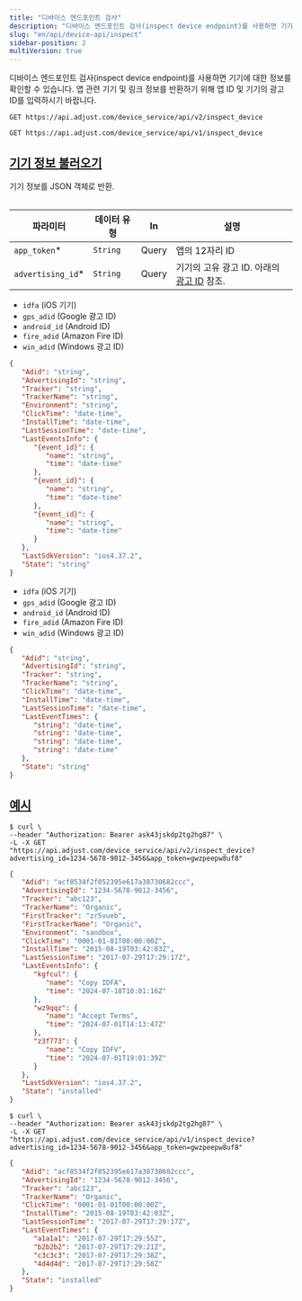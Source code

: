 ```yaml
---
title: "디바이스 엔드포인트 검사"
description: "디바이스 엔드포인트 검사(inspect device endpoint)를 사용하면 기기에 대한 정보를 확인할 수 있습니다. 앱 관련 기기 및 링크 정보를 반환하기 위해 앱 ID 및 기기의 광고 ID를 입력하시기 바랍니다."
slug: "en/api/device-api/inspect"
sidebar-position: 2
multiVersion: true
---
```

디바이스 엔드포인트 검사\(inspect device endpoint\)를 사용하면 기기에 대한 정보를 확인할 수 있습니다. 앱 관련 기기 및 링크 정보를 반환하기 위해 앱 ID 및 기기의 광고 ID를 입력하시기 바랍니다.
<apiversion version="v2"> <codeblock title="엔드포인트" highlight="/inspect_device"> 

```http
GET https://api.adjust.com/device_service/api/v2/inspect_device
```

</CodeBlock> </ApiVersion> <apiversion version="v1"> <codeblock title="엔드포인트" highlight="/inspect_device"> 

```http
GET https://api.adjust.com/device_service/api/v1/inspect_device
```

</CodeBlock> </ApiVersion> 

[기기 정보 불러오기](fetch-device-information)
--------------------------------------

기기 정보를 JSON 객체로 반환.
<table> 

|        파라미터         |  데이터 유형  |  In   |                       설명                        |
|---------------------|----------|-------|-------------------------------------------------|
| `app_token`\*      | `String` | Query | 앱의 12자리 ID                                      |
| `advertising_id`\* | `String` | Query | 기기의 고유 광고 ID. 아래의 [광고 ID](#advertising-ids) 참조. |

</Table> <apiversion version="v2"> <accordion title="광고 ID(Advertising IDs)"> 

* `idfa` \(iOS 기기\)
* `gps_adid` \(Google 광고 ID\)
* `android_id` \(Android ID\)
* `fire_adid` \(Amazon Fire ID\)
* `win_adid` \(Windows 광고 ID\)

</Accordion> <codeblock title="응답 형식"> 

```json
{
   "Adid": "string",
   "AdvertisingId": "string",
   "Tracker": "string",
   "TrackerName": "string",
   "Environment": "string",
   "ClickTime": "date-time",
   "InstallTime": "date-time",
   "LastSessionTime": "date-time",
   "LastEventsInfo": {
      "{event_id}": {
         "name": "string",
         "time": "date-time"
      },
      "{event_id}": {
         "name": "string",
         "time": "date-time"
      },
      "{event_id}": {
         "name": "string",
         "time": "date-time"
      }
   },
   "LastSdkVersion": "ios4.37.2",
   "State": "string"
}
```

</CodeBlock> </ApiVersion> <apiversion version="v1"> <accordion title="광고 ID(Advertising IDs)"> 

* `idfa` \(iOS 기기\)
* `gps_adid` \(Google 광고 ID\)
* `android_id` \(Android ID\)
* `fire_adid` \(Amazon Fire ID\)
* `win_adid` \(Windows 광고 ID\)

</Accordion> <codeblock title="응답 형식"> 

```json
{
   "Adid": "string",
   "AdvertisingId": "string",
   "Tracker": "string",
   "TrackerName": "string",
   "ClickTime": "date-time",
   "InstallTime": "date-time",
   "LastSessionTime": "date-time",
   "LastEventTimes": {
      "string": "date-time",
      "string": "date-time",
      "string": "date-time",
      "string": "date-time"
   },
   "State": "string"
}
```

</CodeBlock> </ApiVersion> 

[예시](example)
-------------

<apiversion version="v2"> <codeblock title="cURL" highlight="advertising_id=1234-5678-9012-3456, app_token=gwzpeepw8uf8"> 

```console
$ curl \
--header "Authorization: Bearer ask43jskdp2tg2hg87" \
-L -X GET "https://api.adjust.com/device_service/api/v2/inspect_device?advertising_id=1234-5678-9012-3456&app_token=gwzpeepw8uf8"
```

</CodeBlock> <codeblock title="성공적인 응답"> 

```json
{
   "Adid": "acf8534f2f052395e617a38730682ccc",
   "AdvertisingId": "1234-5678-9012-3456",
   "Tracker": "abc123",
   "TrackerName": "Organic",
   "FirstTracker": "zr5vueb",
   "FirstTrackerName": "Organic",
   "Environment": "sandbox",
   "ClickTime": "0001-01-01T00:00:00Z",
   "InstallTime": "2015-08-19T03:42:03Z",
   "LastSessionTime": "2017-07-29T17:29:17Z",
   "LastEventsInfo": {
      "kgfcul": {
         "name": "Copy IDFA",
         "time": "2024-07-18T10:01:16Z"
      },
      "wz9qqz": {
         "name": "Accept Terms",
         "time": "2024-07-01T14:13:47Z"
      },
      "z3f773": {
         "name": "Copy IDFV",
         "time": "2024-07-01T19:01:39Z"
      }
   },
   "LastSdkVersion": "ios4.37.2",
   "State": "installed"
}
```

</CodeBlock> </ApiVersion> <apiversion version="v1"> <codeblock title="cURL" highlight="advertising_id=1234-5678-9012-3456, app_token=gwzpeepw8uf8"> 

```console
$ curl \
--header "Authorization: Bearer ask43jskdp2tg2hg87" \
-L -X GET "https://api.adjust.com/device_service/api/v1/inspect_device?advertising_id=1234-5678-9012-3456&app_token=gwzpeepw8uf8"
```

</CodeBlock> <codeblock title="성공적인 응답"> 

```json
{
   "Adid": "acf8534f2f052395e617a38730682ccc",
   "AdvertisingId": "1234-5678-9012-3456",
   "Tracker": "abc123",
   "TrackerName": "Organic",
   "ClickTime": "0001-01-01T00:00:00Z",
   "InstallTime": "2015-08-19T03:42:03Z",
   "LastSessionTime": "2017-07-29T17:29:17Z",
   "LastEventTimes": {
      "a1a1a1": "2017-07-29T17:29:55Z",
      "b2b2b2": "2017-07-29T17:29:21Z",
      "c3c3c3": "2017-07-29T17:29:38Z",
      "4d4d4d": "2017-07-29T17:29:58Z"
   },
   "State": "installed"
}
```

</CodeBlock> </ApiVersion>

